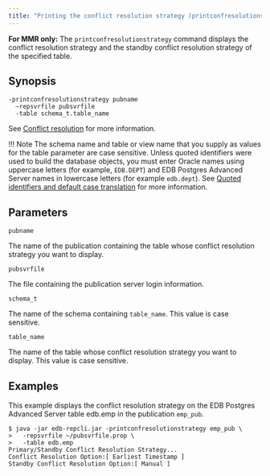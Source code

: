```yaml
---
title: "Printing the conflict resolution strategy (printconfresolutionstrategy)"
---
```


<div id="print_conflict_resolution_strategy" class="registered_link"></div>

**For MMR only:** The `printconfresolutionstrategy` command displays the conflict resolution strategy and the standby conflict resolution strategy of the specified table.

## Synopsis

```shell
-printconfresolutionstrategy pubname
  –repsvrfile pubsvrfile
  -table schema_t.table_name
```

See [Conflict resolution](../../06_mmr_operation/06_conflict_resolution/#conflict_resolution) for more information.

!!! Note
    The schema name and table or view name that you supply as values for the table parameter are case sensitive. Unless quoted identifiers were used to build the database objects, you must enter Oracle names using uppercase letters (for example, `EDB.DEPT`) and EDB Postgres Advanced Server names in lowercase letters (for example `edb.dept`). See [Quoted identifiers and default case translation](../../10_appendix/04_miscellaneous_xdb_processing_topics/05_quoted_identifiers/#quoted_identifiers) for more information.

## Parameters

`pubname`

The name of the publication containing the table whose conflict resolution strategy you want to display.

`pubsvrfile`

The file containing the publication server login information.

`schema_t`

The name of the schema containing `table_name`. This value is case sensitive.

`table_name`

The name of the table whose conflict resolution strategy you want to display. This value is case sensitive.

## Examples

This example displays the conflict resolution strategy on the EDB Postgres Advanced Server table edb.emp in the publication `emp_pub`.

```shell
$ java -jar edb-repcli.jar -printconfresolutionstrategy emp_pub \
>   -repsvrfile ~/pubsvrfile.prop \
>   -table edb.emp
Primary/Standby Conflict Resolution Strategy...
Conflict Resolution Option:[ Earliest Timestamp ]
Standby Conflict Resolution Option:[ Manual ]
```
